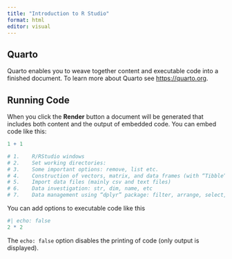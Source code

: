 ```yaml
---
title: "Introduction to R Studio"
format: html
editor: visual
---
```


## Quarto

Quarto enables you to weave together content and executable code into a finished document. To learn more about Quarto see <https://quarto.org>.

## Running Code

When you click the **Render** button a document will be generated that includes both content and the output of embedded code. You can embed code like this:

```r
1 + 1

# 1.	R/RStudio windows
# 2.	Set working directories: 
# 3.	Some important options: remove, list etc. 
# 4.	Construction of vectors, matrix, and data frames (with “Tibble” format)
# 5.	Import data files (mainly csv and text files)
# 6.	Data investigation: str, dim, name, etc
# 7.	Data management using “dplyr” package: filter, arrange, select, mutate functions.

```

You can add options to executable code like this

```r
#| echo: false
2 * 2
```

The `echo: false` option disables the printing of code (only output is displayed).
